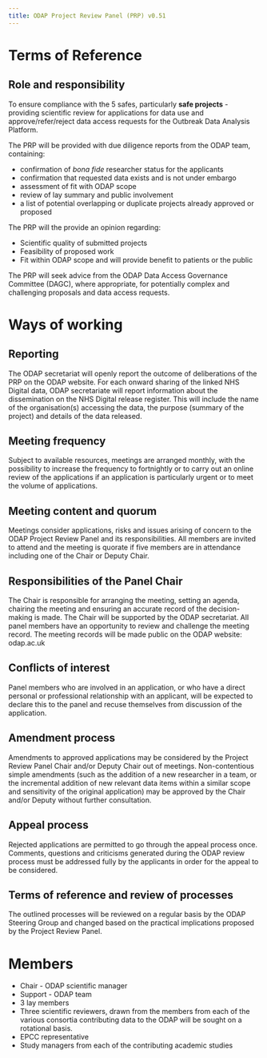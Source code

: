 ```yaml
---
title: ODAP Project Review Panel (PRP) v0.51
---
```


# Terms of Reference

## Role and responsibility

To ensure compliance with the 5 safes, particularly **safe projects** - providing scientific review for applications for data use and approve/refer/reject data access requests for the Outbreak Data Analysis Platform.

The PRP will be provided with due diligence reports from the ODAP team, containing:

- confirmation of *bona fide* researcher status for the applicants
- confirmation that requested data exists and is not under embargo
- assessment of fit with ODAP scope
- review of lay summary and public involvement
- a list of potential overlapping or duplicate projects already approved or proposed

The PRP will the provide an opinion regarding:

-   Scientific quality of submitted projects 
-   Feasibility of proposed work
-   Fit within ODAP scope and will provide benefit to patients or the public

The PRP will seek advice from the ODAP Data Access Governance Committee (DAGC), where appropriate, for potentially complex and challenging proposals and data access requests.

# Ways of working

## Reporting

The ODAP secretariat will openly report the outcome of deliberations of the PRP on the ODAP website. For each onward sharing of the linked NHS Digital data, ODAP secretariate will report information about the dissemination on the NHS Digital release register. This will include the name of the organisation(s) accessing the data, the purpose (summary of the project) and details of the data released.

## Meeting frequency

Subject to available resources, meetings are arranged monthly, with the possibility to increase the frequency to fortnightly or to carry out an online review of the applications if an application is particularly urgent or to meet the volume of applications.

## Meeting content and quorum

Meetings consider applications, risks and issues arising of concern to the ODAP Project Review Panel and its responsibilities. All members are invited to attend and the meeting is quorate if five members are in attendance including one of the Chair or Deputy Chair.

## Responsibilities of the Panel Chair

The Chair is responsible for arranging the meeting, setting an agenda, chairing the meeting and ensuring an accurate record of the decision-making is made. The Chair will be supported by the ODAP secretariat. All panel members have an opportunity to review and challenge the meeting record. The meeting records will be made public on the ODAP website: odap.ac.uk

## Conflicts of interest

Panel members who are involved in an application, or who have a direct personal or professional relationship with an applicant, will be expected to declare this to the panel and recuse themselves from discussion of the application.

## Amendment process

Amendments to approved applications may be considered by the Project Review Panel Chair and/or Deputy Chair out of meetings. Non-contentious simple amendments (such as the addition of a new researcher in a team, or the incremental addition of new relevant data items within a similar scope and sensitivity of the original application) may be approved by the Chair and/or Deputy without further consultation. 

## Appeal process

Rejected applications are permitted to go through the appeal process once. Comments, questions and criticisms generated during the ODAP review process must be addressed fully by the applicants in order for the appeal to be considered. 

## Terms of reference and review of processes

The outlined processes will be reviewed on a regular basis by the ODAP Steering Group and changed based on the practical implications proposed by the Project Review Panel. 

# Members

- Chair - ODAP scientific manager
- Support - ODAP team
- 3 lay members
- Three scientific reviewers, drawn from the members from each of the various consortia contributing data to the ODAP will be sought on a rotational basis. 
- EPCC representative
- Study managers from each of the contributing academic studies

